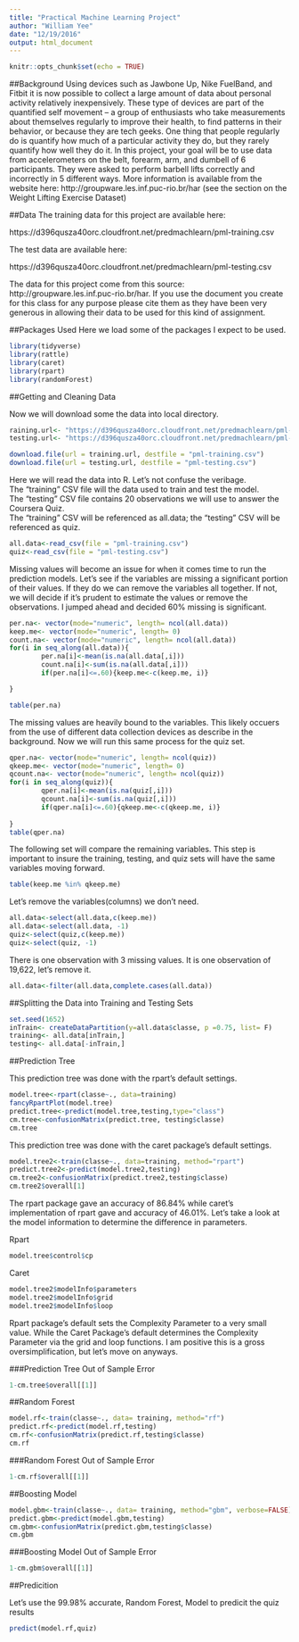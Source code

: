 ```yaml
---
title: "Practical Machine Learning Project"
author: "William Yee"
date: "12/19/2016"
output: html_document
---
```


```r
knitr::opts_chunk$set(echo = TRUE)
```

##Background
Using devices such as Jawbone Up, Nike FuelBand, and Fitbit it is now possible to collect a large amount of data about personal activity relatively inexpensively. These type of devices are part of the quantified self movement – a group of enthusiasts who take measurements about themselves regularly to improve their health, to find patterns in their behavior, or because they are tech geeks. One thing that people regularly do is quantify how much of a particular activity they do, but they rarely quantify how well they do it. In this project, your goal will be to use data from accelerometers on the belt, forearm, arm, and dumbell of 6 participants. They were asked to perform barbell lifts correctly and incorrectly in 5 different ways. More information is available from the website here: http://groupware.les.inf.puc-rio.br/har (see the section on the Weight Lifting Exercise Dataset)

##Data
The training data for this project are available here:

https://d396qusza40orc.cloudfront.net/predmachlearn/pml-training.csv

The test data are available here:

https://d396qusza40orc.cloudfront.net/predmachlearn/pml-testing.csv

The data for this project come from this source: http://groupware.les.inf.puc-rio.br/har. If you use the document you create for this class for any purpose please cite them as they have been very generous in allowing their data to be used for this kind of assignment.


##Packages Used
Here we load some of the packages I expect to be used.

```r
library(tidyverse)
library(rattle)
library(caret)
library(rpart)
library(randomForest)
```

##Getting and Cleaning Data

Now we will download some the data into local directory.

```r
raining.url<- "https://d396qusza40orc.cloudfront.net/predmachlearn/pml-training.csv"
testing.url<- "https://d396qusza40orc.cloudfront.net/predmachlearn/pml-testing.csv"

download.file(url = training.url, destfile = "pml-training.csv")
download.file(url = testing.url, destfile = "pml-testing.csv")
```

Here we will read the data into R. Let's not confuse the veribage.  
The "training" CSV file will the data used to train and test the model.  
The "testing" CSV file contains 20 observations we will use to answer the Coursera Quiz.  
The "training" CSV will be referenced as all.data; the "testing" CSV will be referenced as quiz.
```r
all.data<-read_csv(file = "pml-training.csv")
quiz<-read_csv(file = "pml-testing.csv")
```

Missing values will become an issue for when it comes time to run the prediction models.  Let's see if the variables are missing a significant portion of their values. If they do we can remove the variables all together. If not, we will decide if it's prudent to estimate the values or remove the observations. I jumped ahead and decided 60% missing is significant.
```r
per.na<- vector(mode="numeric", length= ncol(all.data))
keep.me<- vector(mode="numeric", length= 0)
count.na<- vector(mode="numeric", length= ncol(all.data))
for(i in seq_along(all.data)){
        per.na[i]<-mean(is.na(all.data[,i]))
        count.na[i]<-sum(is.na(all.data[,i]))
        if(per.na[i]<=.60){keep.me<-c(keep.me, i)}

}

table(per.na)
```
The missing values are heavily bound to the variables. This likely occuers from the use of different data collection devices as describe in the background.   Now we will run this same process for the quiz set.

```r
qper.na<- vector(mode="numeric", length= ncol(quiz))
qkeep.me<- vector(mode="numeric", length= 0)
qcount.na<- vector(mode="numeric", length= ncol(quiz))
for(i in seq_along(quiz)){
        qper.na[i]<-mean(is.na(quiz[,i]))
        qcount.na[i]<-sum(is.na(quiz[,i]))
        if(qper.na[i]<=.60){qkeep.me<-c(qkeep.me, i)}
        
}
table(qper.na)
```

The following set will compare the remaining variables. This step is important to insure the training, testing, and quiz sets will have the same variables moving forward.

```r
table(keep.me %in% qkeep.me)
```

Let's remove the variables(columns) we don't need.
```r
all.data<-select(all.data,c(keep.me))
all.data<-select(all.data, -1)
quiz<-select(quiz,c(keep.me))
quiz<-select(quiz, -1)
```

There is one observation with 3 missing values. It is one observation of 19,622, let's remove it.
```r
all.data<-filter(all.data,complete.cases(all.data))
```


##Splitting the Data into Training and Testing Sets
```r
set.seed(1652)
inTrain<- createDataPartition(y=all.data$classe, p =0.75, list= F)
training<- all.data[inTrain,]
testing<- all.data[-inTrain,]
```

##Prediction Tree

This prediction tree was done with the rpart's default settings.
```r
model.tree<-rpart(classe~., data=training)
fancyRpartPlot(model.tree)
predict.tree<-predict(model.tree,testing,type="class")
cm.tree<-confusionMatrix(predict.tree, testing$classe)
cm.tree
```

This prediction tree was done with the caret package's default settings.
```r
model.tree2<-train(classe~., data=training, method="rpart")
predict.tree2<-predict(model.tree2,testing)
cm.tree2<-confusionMatrix(predict.tree2,testing$classe)
cm.tree2$overall[1]
```

The rpart package gave an accuracy of 86.84% while caret's implementation of rpart gave and accuracy of 46.01%. Let's take a look at the model information to determine the difference in parameters.

Rpart
```r
model.tree$control$cp
```

Caret
```r
model.tree2$modelInfo$parameters
model.tree2$modelInfo$grid
model.tree2$modelInfo$loop
```

Rpart package's default sets the Complexity Parameter to a very small value. While the Caret Package's default determines the Complexity Parameter via the grid and loop functions. I am positive this is a gross oversimplification, but let's move on anyways.

###Prediction Tree Out of Sample Error
```r
1-cm.tree$overall[[1]]
```


##Random Forest
```r
model.rf<-train(classe~., data= training, method="rf")
predict.rf<-predict(model.rf,testing)
cm.rf<-confusionMatrix(predict.rf,testing$classe)
cm.rf
```
###Random Forest Out of Sample Error
```r
1-cm.rf$overall[[1]]
```


##Boosting Model
```r
model.gbm<-train(classe~., data= training, method="gbm", verbose=FALSE)
predict.gbm<-predict(model.gbm,testing)
cm.gbm<-confusionMatrix(predict.gbm,testing$classe)
cm.gbm
```

###Boosting Model Out of Sample Error
```r
1-cm.gbm$overall[[1]]
```


##Predicition

Let's use the 99.98% accurate, Random Forest, Model to predicit the quiz results
```r
predict(model.rf,quiz)
```

